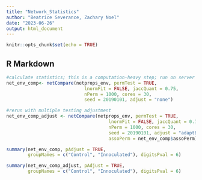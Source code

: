 ```yaml
---
title: "Network_Statistics"
author: "Beatrice Severance, Zachary Noel"
date: "2023-06-26"
output: html_document
---
```


```r
knitr::opts_chunk$set(echo = TRUE)
```

## R Markdown

```r
#calculate statistics; this is a computation-heavy step; run on server with 15 CPU cores
net_env_comp<- netCompare(netprops_env, permTest = TRUE,
                             lnormFit = FALSE, jaccQuant = 0.75,
                             nPerm = 1000, cores = 30,
                             seed = 20190101, adjust = "none")

#rerun with multiple testing adjustment
net_env_comp_adjust <- netCompare(netprops_env, permTest = TRUE,
                                      lnormFit = FALSE, jaccQuant = 0.75,
                                      nPerm = 1000, cores = 30,
                                      seed = 20190101, adjust = "adaptBH",
                                      assoPerm = net_env_comp$assoPerm)

summary(net_env_comp, pAdjust = TRUE,
        groupNames = c("Control", "Innoculated"), digitsPval = 6)

summary(net_env_comp_adjust, pAdjust = TRUE,
        groupNames = c("Control", "Innoculated"), digitsPval = 6)
```